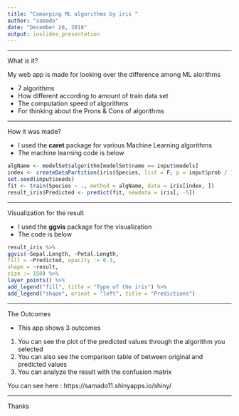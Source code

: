 ---
title: "Comarping ML algorithms by iris "
author: "samado"
date: "December 26, 2018"
output: ioslides_presentation
---
***
What is it?

My web app is made for looking over the difference among
ML alorithms

- 7 algorithms
- How different according to amount of train data set
- The computation speed of algorithms
- For thinking about the Prons & Cons of algorithms


***
How it was made?

- I used the **caret** package for various Machine Learning algorithms
- The machine learning code is below


```r
algName <- modelSet$algorithm[modelSet$name == input$models]
index <- createDataPartition(iris$Species, list = F, p = input$prob / 100)
set.seed(input$seeds)
fit <- train(Species ~ ., method = algName, data = iris[index, ])
result_iris$Predicted <- predict(fit, newdata = iris[, -5])
```
***
Visualization for the result

- I used the **ggvis** package for the visualization
- The code is below


```r
result_iris %>% 
ggvis(~Sepal.Length, ~Petal.Length, 
fill = ~Predicted, opacity := 0.3, 
shape = ~result, 
size := 150) %>% 
layer_points() %>% 
add_legend("fill", title = "Type of the iris") %>% 
add_legend("shape", orient = "left", title = "Predictions")
```
***
The Outcomes

- This app shows 3 outcomes
 1. You can see the plot of the predicted values through the algorithm you selected
 2. You can also see the comparison table of between original and predicted values
 3. You can analyze the result with the confusion matrix
 
You can see here :
https://samado11.shinyapps.io/shiny/

***
Thanks


